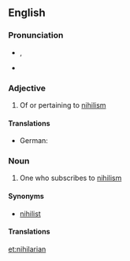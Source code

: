 {{also|Nihilarian}}
==English==

===Pronunciation===
* {{a|UK}} {{IPA|/naɪˈhɪ.leə(ɹ).i.ən/}}, {{X-SAMPA|/naI"hI.le@(r).i.@n/}}
* {{hyphenation|ni|hi|la|ri|an}}
{{rfap|lang=en}}

===Adjective===
{{en-adj}}

# Of or pertaining to [[nihilism]]

====Translations====
{{trans-top|of or pertaining to nihilism}}
* German: {{t|de|nihilistisch}}
{{trans-mid}}
{{trans-bottom}}

===Noun===
{{en-noun}}

# One who subscribes to [[nihilism]]

====Synonyms====
* [[nihilist]]

====Translations====
{{trans-top|one who subscribes to nihilism}}
{{trans-mid}}
{{trans-bottom}}

[[et:nihilarian]]
